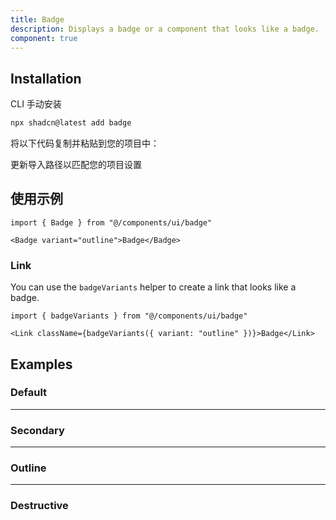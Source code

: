 ```yaml
---
title: Badge
description: Displays a badge or a component that looks like a badge.
component: true
---
```


<ComponentPreview
  name="badge-demo"
  title="Badge"
  description="A default badge"
/>

## Installation

<CodeTabs>

<TabsList>
  <TabsTrigger value="cli">CLI</TabsTrigger>
  <TabsTrigger value="manual">手动安装</TabsTrigger>
</TabsList>
<TabsContent value="cli">

```bash
npx shadcn@latest add badge
```

</TabsContent>

<TabsContent value="manual">

<Steps>

<Step>将以下代码复制并粘贴到您的项目中：</Step>

<ComponentSource name="badge" />

<Step>更新导入路径以匹配您的项目设置</Step>

</Steps>

</TabsContent>

</CodeTabs>

## 使用示例

```tsx
import { Badge } from "@/components/ui/badge"
```

```tsx
<Badge variant="outline">Badge</Badge>
```

### Link

You can use the `badgeVariants` helper to create a link that looks like a badge.

```tsx
import { badgeVariants } from "@/components/ui/badge"
```

```tsx
<Link className={badgeVariants({ variant: "outline" })}>Badge</Link>
```

## Examples

### Default

<ComponentPreview
  name="badge-demo"
  title="Badge"
  description="A default badge"
/>

---

### Secondary

<ComponentPreview
  name="badge-secondary"
  title="Badge"
  description="A badge using secondary as variant."
/>

---

### Outline

<ComponentPreview
  name="badge-outline"
  title="Badge"
  description="A badge using outline as variant."
/>

---

### Destructive

<ComponentPreview name="badge-destructive" description="A destructive badge." />
